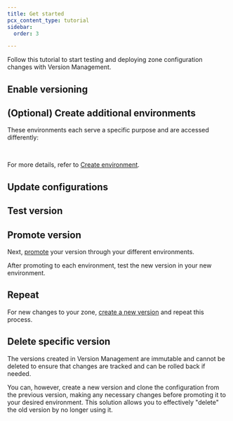 ```yaml
---
title: Get started
pcx_content_type: tutorial
sidebar:
  order: 3

---
```



Follow this tutorial to start testing and deploying zone configuration changes with Version Management.



## Enable versioning

<Render file="enable-versioning" />


## (Optional) Create additional environments

<Render file="enable-default-creation" />

These environments each serve a specific purpose and are accessed differently: <Render file="environment-defaults" />

<Render file="create-environment-situation" /> <br/>

For more details, refer to [Create environment](/version-management/how-to/environments/#create-environment).

## Update configurations

<Render file="edit-version" />

## Test version

<Render file="test-version" />

## Promote version


Next, [promote](/version-management/how-to/environments/#change-environment-version) your version through your different environments.

<Render file="promote-version" />

After promoting to each environment, test the new version in your new environment.

## Repeat

For new changes to your zone, [create a new version](/version-management/how-to/versions/#create-version) and repeat this process.

## Delete specific version

The versions created in Version Management are immutable and cannot be deleted to ensure that changes are tracked and can be rolled back if needed.

You can, however, create a new version and clone the configuration from the previous version, making any necessary changes before promoting it to your desired environment. This solution allows you to effectively "delete" the old version by no longer using it. 
